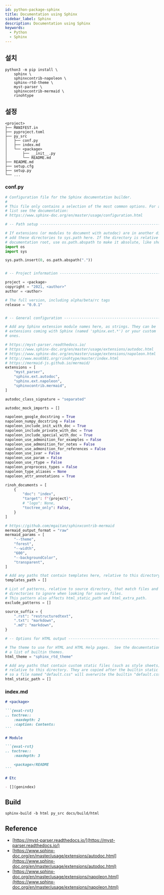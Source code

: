 ```yaml
---
id: python-package-sphinx
title: Documentation using Sphinx
sidebar_label: Sphinx
description: Documentation using Sphinx
keywords:
  - Python
  - Sphinx
---
```


## 설치

```shell
python3 -m pip install \
    sphinx \
    sphinxcontrib-napoleon \
    sphinx-rtd-theme \
    myst-parser \
    sphinxcontrib-mermaid \
    rinohtype
```

## 설정

```shell
<project>
├── MANIFEST.in
├── pyproject.toml
├── py_src
│   ├── conf.py
│   ├── index.md
│   └── <package>
│       ├── __init__.py
│       └── README.md
├── README.md
├── setup.cfg
├── setup.py
└── ...
```

### conf.py

```python {20-22,25} title="py_src/conf.py"
# Configuration file for the Sphinx documentation builder.
#
# This file only contains a selection of the most common options. For a full
# list see the documentation:
# https://www.sphinx-doc.org/en/master/usage/configuration.html

# -- Path setup --------------------------------------------------------------

# If extensions (or modules to document with autodoc) are in another directory,
# add these directories to sys.path here. If the directory is relative to the
# documentation root, use os.path.abspath to make it absolute, like shown here.
import os
import sys

sys.path.insert(0, os.path.abspath("."))


# -- Project information -----------------------------------------------------

project = <package>
copyright = "2021, <author>"
author = <author>

# The full version, including alpha/beta/rc tags
release = "0.0.1"


# -- General configuration ---------------------------------------------------

# Add any Sphinx extension module names here, as strings. They can be
# extensions coming with Sphinx (named 'sphinx.ext.*') or your custom
# ones.

# https://myst-parser.readthedocs.io/
# https://www.sphinx-doc.org/en/master/usage/extensions/autodoc.html
# https://www.sphinx-doc.org/en/master/usage/extensions/napoleon.html
# http://www.mos6581.org/rinohtype/master/index.html
# https://mermaid-js.github.io/mermaid/
extensions = [
    "myst_parser",
    "sphinx.ext.autodoc",
    "sphinx.ext.napoleon",
    "sphinxcontrib.mermaid",
]

autodoc_class_signature = "separated"

autodoc_mock_imports = []

napoleon_google_docstring = True
napoleon_numpy_docstring = False
napoleon_include_init_with_doc = True
napoleon_include_private_with_doc = True
napoleon_include_special_with_doc = True
napoleon_use_admonition_for_examples = False
napoleon_use_admonition_for_notes = False
napoleon_use_admonition_for_references = False
napoleon_use_ivar = False
napoleon_use_param = False
napoleon_use_rtype = False
napoleon_preprocess_types = False
napoleon_type_aliases = None
napoleon_attr_annotations = True

rinoh_documents = [
    {
        "doc": "index",
        "target": f"{project}",
        # "logo": None,
        "toctree_only": False,
    }
]

# https://github.com/mgaitan/sphinxcontrib-mermaid
mermaid_output_format = "raw"
mermaid_params = [
    "--theme",
    "forest",
    "--width",
    "600",
    "--backgroundColor",
    "transparent",
]

# Add any paths that contain templates here, relative to this directory.
templates_path = []

# List of patterns, relative to source directory, that match files and
# directories to ignore when looking for source files.
# This pattern also affects html_static_path and html_extra_path.
exclude_patterns = []

source_suffix = {
    ".rst": "restructuredtext",
    ".txt": "markdown",
    ".md": "markdown",
}

# -- Options for HTML output -------------------------------------------------

# The theme to use for HTML and HTML Help pages.  See the documentation for
# a list of builtin themes.
html_theme = "sphinx_rtd_theme"

# Add any paths that contain custom static files (such as style sheets) here,
# relative to this directory. They are copied after the builtin static files,
# so a file named "default.css" will overwrite the builtin "default.css".
html_static_path = []
```

### index.md

````markdown {15} title="py_src/index.md"
# <package>

```{eval-rst}
.. toctree::
    :maxdepth: 2
    :caption: Contents:
```

# Module

```{eval-rst}
.. toctree::
    :maxdepth: 3

    <package>/README
```

# Etc

- [](genindex)
````

## Build

```shell
sphinx-build -b html py_src docs/build/html
```

## Reference

- [https://myst-parser.readthedocs.io/](https://myst-parser.readthedocs.io/)
- [https://www.sphinx-doc.org/en/master/usage/extensions/autodoc.html](https://www.sphinx-doc.org/en/master/usage/extensions/autodoc.html)
- [https://www.sphinx-doc.org/en/master/usage/extensions/napoleon.html](https://www.sphinx-doc.org/en/master/usage/extensions/napoleon.html)
